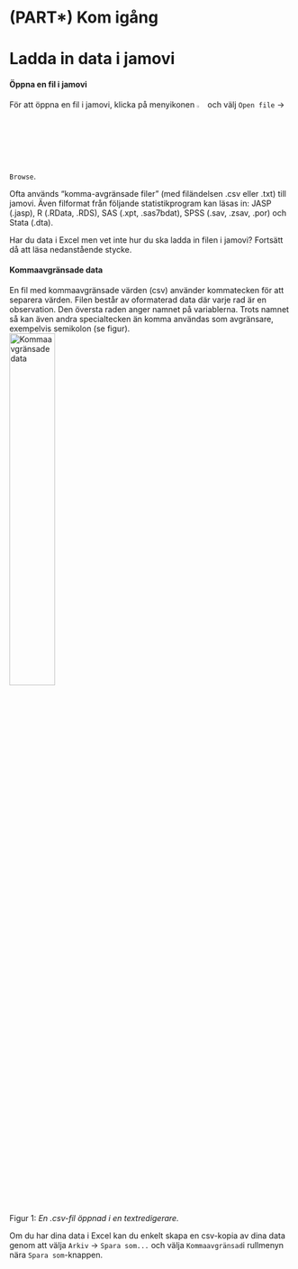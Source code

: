 # (PART\*) Kom igång {-}

# Ladda in data i jamovi {#ladda-in-data-i-jamovi}

#### Öppna en fil i jamovi {-}

För att öppna en fil i jamovi, klicka på menyikonen <img src="images/icons/menu.JPG" width="3%"/> och välj `Open file` -> `Browse`.

Ofta används "komma-avgränsade filer" (med filändelsen .csv eller .txt) till jamovi. Även filformat från följande statistikprogram kan läsas in: JASP (.jasp), R (.RData, .RDS), SAS (.xpt, .sas7bdat), SPSS (.sav, .zsav, .por) och Stata (.dta).

Har du data i Excel men vet inte hur du ska ladda in filen i jamovi? Fortsätt då att läsa nedanstående stycke.  


#### Kommaavgränsade data #### {-}

En fil med kommaavgränsade värden (csv) använder kommatecken för att separera värden. Filen består av oformaterad data där varje rad är en observation. Den översta raden anger namnet på variablerna. Trots namnet så kan även andra specialtecken än komma användas som avgränsare, exempelvis semikolon (se figur).  
<img src="images/csv_data.PNG" alt="Kommaavgränsade data" width="40%"/>  
Figur 1: _En .csv-fil öppnad i en textredigerare._   

Om du har dina data i Excel kan du enkelt skapa en csv-kopia av dina data genom att välja `Arkiv` -> `Spara som...` och välja `Kommaavgränsad`i rullmenyn nära `Spara som`-knappen.

